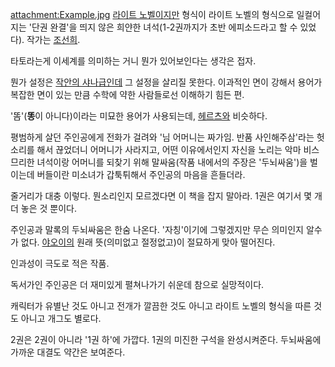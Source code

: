 attachment:Example.jpg
[[라이트 노벨]]이지만 형식이 라이트 노벨의 형식으로 일컬어지는 '단권 완결'을 띄지 않은 희얀한 녀석(1-2권까지가 초반 에피소드라고 할 수 있었다). 작가는 [[조선희]].

타토라는게 이세계를 의미하는 거니 뭔가 있어보인다는 생각은 접자.

뭔가 설정은 [[작안의 샤나]]급인데 그 설정을 살리질 못한다. 이과적인 면이 강해서 용어가 복잡한 면이 있는 만큼 수학에 약한 사람들로선 이해하기 힘든 편.

'똠'('''똥'''이 아니다)이라는 미묘한 용어가 사용되는데, [[헤르츠]]와 비슷하다.


평범하게 살던 주인공에게 전화가 걸려와 '님 어머니는 짜가임. 반품 사인해주삼'라는 헛소리를 해서 끊었더니 어머니가 사라지고, 어떤 이유에서인지 자신을 노리는 악마 비스므리한 녀석이랑 어머니를 되찾기 위해 말싸움(작품 내에서의 주장은 '두뇌싸움')을 벌이는데 버들이란 미소녀가 갑툭튀해서 주인공의 마음을 흔들더라.

줄거리가 대충 이렇다. 뭔소리인지 모르겠다면 이 책을 잡지 말아라. 1권은 여기서 몇 개 더 놓은 것 뿐이다.

주인공과 말록의 두뇌싸움은 한숨 나온다. '자칭'이기에 그렇겠지만 무슨 의미인지 알수가 없다. [[야오이]]의 원래 뜻(의미없고 절정없고)이 절묘하게 맞아 떨어진다.

인과성이 극도로 적은 작품.

독서가인 주인공은 더 재미있게 펼쳐나가기 쉬운데 참으로 실망적이다.

캐릭터가 유별난 것도 아니고 전개가 깔끔한 것도 아니고 라이트 노벨의 형식을 따른 것도 아니고 개그도 별로다.

2권은 2권이 아니라 '1권 하'에 가깝다. 1권의 미진한 구석을 완성시켜준다. 두뇌싸움에 가까운 대결도 약간은 보여준다.


